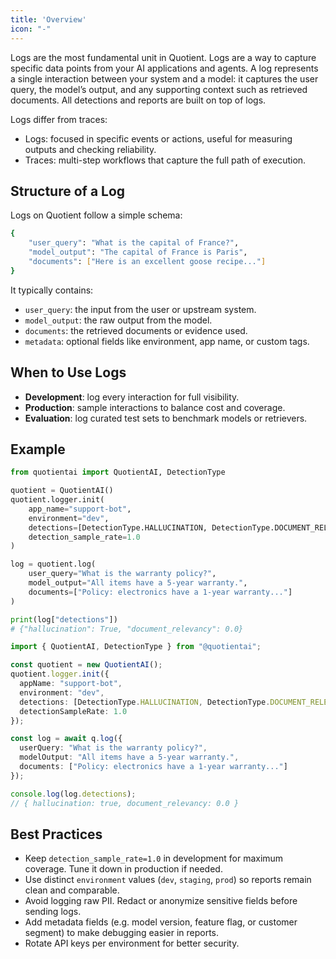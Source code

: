 ```yaml
---
title: 'Overview'
icon: "-"
---
```


Logs are the most fundamental unit in Quotient. Logs are a way to capture specific data points from your AI applications and agents.
A log represents a single interaction between your system and a model: it captures the user query, the model’s output, and any supporting context such as retrieved documents. All detections and reports are built on top of logs.

Logs differ from traces:
- Logs: focused in specific events or actions, useful for measuring outputs and checking reliability.
- Traces: multi-step workflows that capture the full path of execution.

## Structure of a Log

Logs on Quotient follow a simple schema:

```bash
{
    "user_query": "What is the capital of France?",
    "model_output": "The capital of France is Paris",
    "documents": ["Here is an excellent goose recipe..."]
}
```

It typically contains:

* `user_query`: the input from the user or upstream system.
* `model_output`: the raw output from the model.
* `documents`: the retrieved documents or evidence used.
* `metadata`: optional fields like environment, app name, or custom tags.

## When to Use Logs

* **Development**: log every interaction for full visibility.
* **Production**: sample interactions to balance cost and coverage.
* **Evaluation**: log curated test sets to benchmark models or retrievers.

## Example

<CodeGroup>

```python logging.py
from quotientai import QuotientAI, DetectionType

quotient = QuotientAI()
quotient.logger.init(
    app_name="support-bot",
    environment="dev",
    detections=[DetectionType.HALLUCINATION, DetectionType.DOCUMENT_RELEVANCY],
    detection_sample_rate=1.0
)

log = quotient.log(
    user_query="What is the warranty policy?",
    model_output="All items have a 5-year warranty.",
    documents=["Policy: electronics have a 1-year warranty..."]
)

print(log["detections"])
# {"hallucination": True, "document_relevancy": 0.0}
```

```typescript logging.ts
import { QuotientAI, DetectionType } from "@quotientai";

const quotient = new QuotientAI();
quotient.logger.init({
  appName: "support-bot",
  environment: "dev",
  detections: [DetectionType.HALLUCINATION, DetectionType.DOCUMENT_RELEVANCY],
  detectionSampleRate: 1.0
});

const log = await q.log({
  userQuery: "What is the warranty policy?",
  modelOutput: "All items have a 5-year warranty.",
  documents: ["Policy: electronics have a 1-year warranty..."]
});

console.log(log.detections);
// { hallucination: true, document_relevancy: 0.0 }
```

</CodeGroup>

## Best Practices

* Keep `detection_sample_rate=1.0` in development for maximum coverage. Tune it down in production if needed.
* Use distinct `environment` values (`dev`, `staging`, `prod`) so reports remain clean and comparable.
* Avoid logging raw PII. Redact or anonymize sensitive fields before sending logs.
* Add metadata fields (e.g. model version, feature flag, or customer segment) to make debugging easier in reports.
* Rotate API keys per environment for better security.



